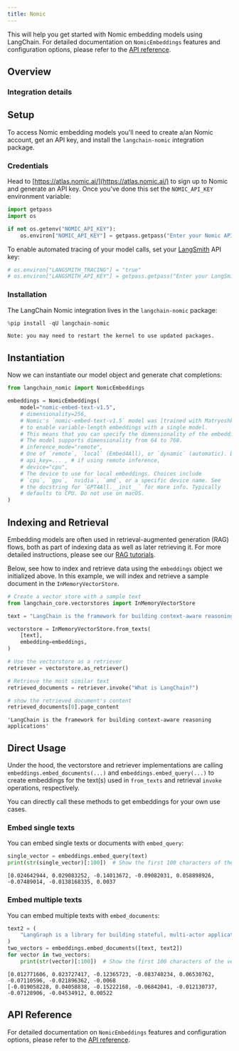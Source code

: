 ```yaml
---
title: Nomic
---
```


This will help you get started with Nomic embedding models using LangChain. For detailed documentation on `NomicEmbeddings` features and configuration options, please refer to the [API reference](https://python.langchain.com/api_reference/nomic/embeddings/langchain_nomic.embeddings.NomicEmbeddings.html).

## Overview

### Integration details

<ItemTable category="text_embedding" item="Nomic" />

## Setup

To access Nomic embedding models you'll need to create a/an Nomic account, get an API key, and install the `langchain-nomic` integration package.

### Credentials

Head to [https://atlas.nomic.ai/](https://atlas.nomic.ai/) to sign up to Nomic and generate an API key. Once you've done this set the `NOMIC_API_KEY` environment variable:

```python
import getpass
import os

if not os.getenv("NOMIC_API_KEY"):
    os.environ["NOMIC_API_KEY"] = getpass.getpass("Enter your Nomic API key: ")
```

To enable automated tracing of your model calls, set your [LangSmith](https://docs.smith.langchain.com/) API key:

```python
# os.environ["LANGSMITH_TRACING"] = "true"
# os.environ["LANGSMITH_API_KEY"] = getpass.getpass("Enter your LangSmith API key: ")
```

### Installation

The LangChain Nomic integration lives in the `langchain-nomic` package:

```python
%pip install -qU langchain-nomic
```

```output
Note: you may need to restart the kernel to use updated packages.
```

## Instantiation

Now we can instantiate our model object and generate chat completions:

```python
from langchain_nomic import NomicEmbeddings

embeddings = NomicEmbeddings(
    model="nomic-embed-text-v1.5",
    # dimensionality=256,
    # Nomic's `nomic-embed-text-v1.5` model was [trained with Matryoshka learning](https://blog.nomic.ai/posts/nomic-embed-matryoshka)
    # to enable variable-length embeddings with a single model.
    # This means that you can specify the dimensionality of the embeddings at inference time.
    # The model supports dimensionality from 64 to 768.
    # inference_mode="remote",
    # One of `remote`, `local` (Embed4All), or `dynamic` (automatic). Defaults to `remote`.
    # api_key=... , # if using remote inference,
    # device="cpu",
    # The device to use for local embeddings. Choices include
    # `cpu`, `gpu`, `nvidia`, `amd`, or a specific device name. See
    # the docstring for `GPT4All.__init__` for more info. Typically
    # defaults to CPU. Do not use on macOS.
)
```

## Indexing and Retrieval

Embedding models are often used in retrieval-augmented generation (RAG) flows, both as part of indexing data as well as later retrieving it. For more detailed instructions, please see our [RAG tutorials](/oss/python/langchain/rag).

Below, see how to index and retrieve data using the `embeddings` object we initialized above. In this example, we will index and retrieve a sample document in the `InMemoryVectorStore`.

```python
# Create a vector store with a sample text
from langchain_core.vectorstores import InMemoryVectorStore

text = "LangChain is the framework for building context-aware reasoning applications"

vectorstore = InMemoryVectorStore.from_texts(
    [text],
    embedding=embeddings,
)

# Use the vectorstore as a retriever
retriever = vectorstore.as_retriever()

# Retrieve the most similar text
retrieved_documents = retriever.invoke("What is LangChain?")

# show the retrieved document's content
retrieved_documents[0].page_content
```

```output
'LangChain is the framework for building context-aware reasoning applications'
```

## Direct Usage

Under the hood, the vectorstore and retriever implementations are calling `embeddings.embed_documents(...)` and `embeddings.embed_query(...)` to create embeddings for the text(s) used in `from_texts` and retrieval `invoke` operations, respectively.

You can directly call these methods to get embeddings for your own use cases.

### Embed single texts

You can embed single texts or documents with `embed_query`:

```python
single_vector = embeddings.embed_query(text)
print(str(single_vector)[:100])  # Show the first 100 characters of the vector
```

```output
[0.024642944, 0.029083252, -0.14013672, -0.09082031, 0.058898926, -0.07489014, -0.0138168335, 0.0037
```

### Embed multiple texts

You can embed multiple texts with `embed_documents`:

```python
text2 = (
    "LangGraph is a library for building stateful, multi-actor applications with LLMs"
)
two_vectors = embeddings.embed_documents([text, text2])
for vector in two_vectors:
    print(str(vector)[:100])  # Show the first 100 characters of the vector
```

```output
[0.012771606, 0.023727417, -0.12365723, -0.083740234, 0.06530762, -0.07110596, -0.021896362, -0.0068
[-0.019058228, 0.04058838, -0.15222168, -0.06842041, -0.012130737, -0.07128906, -0.04534912, 0.00522
```

## API Reference

For detailed documentation on `NomicEmbeddings` features and configuration options, please refer to the [API reference](https://python.langchain.com/api_reference/nomic/embeddings/langchain_nomic.embeddings.NomicEmbeddings.html).
